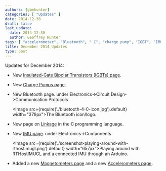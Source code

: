 ```yaml
---
authors: [gbmhunter]
categories: [ "Updates" ]
date: 2014-12-30
draft: false
last_update:
  date: 2014-12-30
  author: Geoffrey Hunter
tags: [ "accelerometer", "Bluetooth", " C", "charge pump", "IGBT", "IMU", "linkage", "Linux", "magnetometer", "transistor" ] 
title: December 2014 Updates
type: post
---
```


Updates for December 2014:

* New [Insulated-Gate Bipolar Transistors (IGBTs) page](/electronics/components/transistors/insulated-gate-bipolar-transistors-igbts/).

* New [Charge Pumps page](/electronics/components/power-regulators/charge-pumps).

* New Bluetooth page. under Electronics->Circuit Design->Communication Protocols

    <Image src={require('./bluetooth-4-0-icon.jpg').default} width="379px">The Bluetooth icon/logo.</Image>

* New page on [Linkage](/programming/languages/c/linkage) in the C programming language.

* New [IMU page](/electronics/components/sensors/inertial-measurement-units-imus). under Electronics->Components

    <Image src={require('./screenshot-playing-around-with-rthostimugl.png').default} width="657px">Playing around with RTHostIMUGL and a connected IMU through an Arduino.</Image>

* Added a new [Magnetometers page](/electronics/components/sensors/magnetometers/) and a new [Accelerometers page](/electronics/components/sensors/accelerometers/).